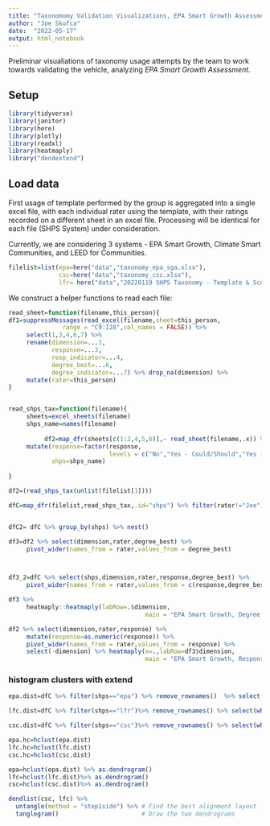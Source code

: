 ```yaml
---
title: "Taxonomomy Validation Visualizations, EPA Smart Growth Assessment"
author: "Joe Skufca"
date:  "2022-05-17"
output: html_notebook
---
```


Preliminar visualiations of taxonomy usage attempts by the team to work towards validating the vehicle, analyzing *EPA Smart Growth Assessment.*

## Setup

```r
library(tidyverse)
library(janitor)
library(here)
library(plotly)
library(readxl)
library(heatmaply)
library("dendextend")
```

## Load data

First usage of template performed by the group is aggregated into a single excel file, with each individual rater using the template, with their ratings recorded on a different sheet in an excel file.  Processing will be identical for each file (SHPS System) under consideration.

Currently, we are considering 3 systems - EPA Smart Growth, Climate Smart Communities, and LEED for Communities.


```r
filelist=list(epa=here("data","taxonomy_epa_sga.xlsx"),
              csc=here("data","taxonomy_csc.xlsx"),
              lfr= here("data","20220119 SHPS Taxonomy - Template & Scoring - All In.xlsx"))
```

We construct a helper functions to read each file:

```r

read_sheet=function(filename,this_person){
df1=suppressMessages(read_excel(filename,sheet=this_person, 
               range = "C9:I28",col_names = FALSE)) %>%
     select(1,3,4,6,7) %>% 
     rename(dimension=...1,
            response=...3,
            resp_indicator=...4,
            degree_best=...6,
            degree_indicator=...7) %>% drop_na(dimension) %>%
     mutate(rater=this_person) 
}


read_shps_tax=function(filename){
     sheets=excel_sheets(filename)
     shps_name=names(filename)
     
          df2=map_dfr(sheets[c(1:2,4,5,6)],~ read_sheet(filename,.x)) %>%
     mutate(response=factor(response,
                            levels = c("No","Yes - Could/Should","Yes - Must/Required")),
            shps=shps_name)
     
}

df2=(read_shps_tax(unlist(filelist[1])))

dfC=map_dfr(filelist,read_shps_tax,.id="shps") %>% filter(rater!="Joe")


dfC2= dfC %>% group_by(shps) %>% nest()
```




```r
df3=df2 %>% select(dimension,rater,degree_best) %>%
     pivot_wider(names_from = rater,values_from = degree_best)



df3_2=dfC %>% select(shps,dimension,rater,response,degree_best) %>%
     pivot_wider(names_from = rater,values_from = c(response,degree_best))
```

```r

df3 %>%  
     heatmaply::heatmaply(labRow=.$dimension,
                                      main = "EPA Smart Growth, Degree of Best PracticsS")
```

```r


df2 %>% select(dimension,rater,response) %>% 
     mutate(response=as.numeric(response)) %>%
     pivot_wider(names_from = rater,values_from = response) %>%
     select(-dimension) %>% heatmaply(x=.,labRow=df3$dimension,
                                      main = "EPA Smart Growth, Response")
```
### histogram clusters with extend
```r
epa.dist=dfC %>% filter(shps=="epa") %>% remove_rownames()  %>% select(where(is.numeric)) %>% dist()

lfc.dist=dfC %>% filter(shps=="lfr")%>% remove_rownames() %>% select(where(is.numeric)) %>% dist()

csc.dist=dfC %>% filter(shps=="csc")%>% remove_rownames() %>% select(where(is.numeric)) %>% dist()
```

```r
epa.hc=hclust(epa.dist)
lfc.hc=hclust(lfc.dist)
csc.hc=hclust(csc.dist)
```

```r
epa=hclust(epa.dist) %>% as.dendrogram()
lfc=hclust(lfc.dist)%>% as.dendrogram()
csc=hclust(csc.dist)%>% as.dendrogram()
```

```r
dendlist(csc, lfc) %>%
  untangle(method = "step1side") %>% # Find the best alignment layout
  tanglegram()                       # Draw the two dendrograms
```

